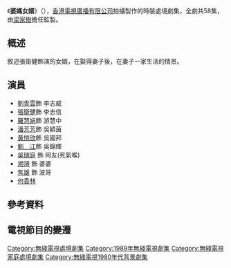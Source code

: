 {{Unreferenced|time=2019-12-12T19:03:19+00:00}}
{{無綫劇集 
| 中文劇名=婆媽女婿
| 英文劇名={{lang|en|My Son-In-Law}}
| 圖像=
| 製作年份=1989年
| 海外推出日期=
| 翡翠台首播日期=1989年11月23日－1990年1月18日
| 翡翠台首播時間=
| 監製=[[梁家樹|梁家樹]]
| 主演={{nowrap|[[張衛健|張衛健]]、[[劉青雲|劉青雲]]、[[羅慧娟|羅慧娟]]、[[潘芳芳|潘芳芳]]<br>[[黄愷欣|黄愷欣]]、[[劉江_(香港)|劉　江]]、[[湘漪|湘　漪]]、[[焦雄|焦　雄]]、<br>[[何貴林|何貴林]]}}
| 製作統籌=[[羅麗兒|羅麗兒]]
| 助理編導=[[鍾澍佳|鍾澍佳]]
| 編審= [[邵麗瓊|邵麗瓊]]、[[羅錦輝|羅錦輝]]
| 編劇=
| 集數=58
| 劇種=時裝
| 外景={{HKG-1959}}
| 製作公司=[[香港|香港]][[電視廣播有限公司|電視廣播有限公司]]
| 主題曲=The Entertainer <ref>[https://www.youtube.com/watch?v=M4GNfbA76QE The Entertainer (TVB處境劇《婆‧媽‧女婿》主題音樂) (1989-90)]</ref>
| 作曲=Zack Laurence
| 網頁=http://programme.mytvsuper.com/tc/117371/%E5%A9%86%E5%AA%BD%E5%A5%B3%E5%A9%BF
}}

《'''婆媽女婿'''》（{{lang-en|'''My Son-In-Law'''}}），[[香港|香港]][[電視廣播有限公司|電視廣播有限公司]]拍攝製作的時裝處境劇集，全劇共58集，由[[梁家樹|梁家樹]]擔任監製。

==概述==
敘述張衛健飾演的女婿，在娶得妻子後，在妻子一家生活的情景。

==演員==
*[[劉青雲|劉青雲]]飾 李志威
*[[張衛健|張衛健]]飾 李志信
*[[羅慧娟|羅慧娟]]飾 游慧中
*[[潘芳芳|潘芳芳]]飾 吳穎茵
*[[黄愷欣|黄愷欣]]飾 吳國邦
*[[劉江_(香港)|劉　江]]飾 吳錦輝
*[[吳瑞庭|吳瑞庭]] 飾 阿友(死氣喉)
*[[湘漪|湘漪]] 飾 婆婆
*[[焦雄|焦雄]] 飾 波哥
*[[何貴林|何貴林]]

==參考資料==
<references/>
==電視節目的變遷 ==
{{電視節目的變遷
|電視台 = {{HKG-NOC}} [[無綫電視|無綫電視]][[翡翠台|翡翠台]]
|播放檔次= 星期一至五 14:15-14:45
|節目名稱= 婆媽女婿<br/>（1993.. - 1993..）
|上一節目= <br/>（1993.. - 1993..）
|下一節目= <br/>（1993.. - 1993..）
}}
{{電視節目的變遷
|電視台 = {{HKG}} [[無綫電視|無綫電視]][[翡翠台|翡翠台]]
|播放檔次= 星期一至六 06:00-06:30
|節目名稱= 婆媽女婿<br>（2000.11.29 - 2001.02.05）
|上一節目= {{link-jp|百搭肥師奶|ハーイあっこです|百搭肥師奶}}<br/>（2000.05.23 - 2000.11.28）
|下一節目= [[新蜘蛛俠|新蜘蛛俠]]<br/>（2001.02.06 - 2001..）
}}
{{電視節目的變遷
|電視台 = {{HKG}} [[無綫電視|無綫電視]][[翡翠台|翡翠台]]、[[高清翡翠台|高清翡翠台]]
|播放檔次= 星期一至六 06:00-06:25
|節目名稱= 婆媽女婿<br>（2008.09.06 - 2008.11.14）
|上一節目= [[開心華之里|開心華之里]]<br/>（2007.08.31 - 2008.09.05）
|下一節目= [[我愛玫瑰園|我愛玫瑰園]]<br/>（2008.11.15 - 2009.04.18）
}}
{{電視節目的變遷
|電視台 = {{HKG}} [[無綫電視|無綫電視]][[翡翠台|翡翠台]]
|播放檔次= 星期一至六 06:00-06:25<br/>9月16日暫停播映
|節目名稱= 婆媽女婿<br>（2014.07.21 - 2014.09.26）
|上一節目= [[星光少女|星光少女]]<br/>（2014.05.15 - 2014.07.19）
|下一節目= [[我愛玫瑰園|我愛玫瑰園]]<br/>（2014.09.27 - 2015.03.03）
}}
[[Category:無綫電視處境劇集|Category:無綫電視處境劇集]]
[[Category:1989年無綫電視劇集|Category:1989年無綫電視劇集]]
[[Category:無綫電視家庭處境劇集|Category:無綫電視家庭處境劇集]]
[[Category:無綫電視1980年代背景劇集|Category:無綫電視1980年代背景劇集]]
{{TV-stub}}